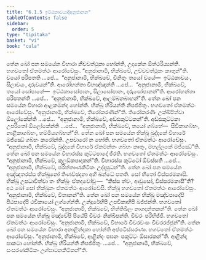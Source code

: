 ```yaml
---
title: "6.1.5 ඉට්ඨකාචයාදිඅනුජානන"
tableOfContents: false
sidebar:
  order: 5
type: "tipitaka"
basket: "vi"
book: "cula"
---
```



<DynamicBreadcrumb />

<Division number="300" book="cula">

<Paragraph number="1292" book="cula">
තේන ඛෝ පන සමයේන විහාරා නීචවත්ථුකා හෝන්ති, උදකේන ඕත්ථරිය්‍යන්ති. භගවතෝ ඒතමත්ථං ආරෝචේසුං. “අනුජානාමි, භික්ඛවේ, උච්චවත්ථුකං කාතුන්”ති. චයෝ පරිපතති …පේ…  “අනුජානාමි, භික්ඛවේ, චිනිතුං තයෝ චයේ—  ඉට්ඨකාචයං, සිලාචයං, දාරුචයන්”ති. ආරෝහන්තා විහඤ්ඤන්ති …පේ…  “අනුජානාමි, භික්ඛවේ, තයෝ සෝපානේ—  ඉට්ඨකාසෝපානං, සිලාසෝපානං, දාරුසෝපානන්”ති. ආරෝහන්තා පරිපතන්ති …පේ…  “අනුජානාමි, භික්ඛවේ, ආලම්බනබාහන්”ති.
</Paragraph>

<Paragraph number="1293" book="cula">
තේන ඛෝ පන සමයේන විහාරා ආළකමන්දා හෝන්ති. භික්ඛූ හිරියන්ති නිපජ්ජිතුං. භගවතෝ ඒතමත්ථං ආරෝචේසුං. “අනුජානාමි, භික්ඛවේ, තිරෝකරණින්”ති. තිරෝකරණිං උක්ඛිපිත්වා ඕලෝකේන්ති …පේ…  “අනුජානාමි, භික්ඛවේ, අඩ්ඪකුට්ටකන්”ති. අඩ්ඪකුට්ටකා උපරිතෝ ඕලෝකේන්ති …පේ…  “අනුජානාමි, භික්ඛවේ, තයෝ ගබ්භේ—  සිවිකාගබ්භං, නාළිකාගබ්භං, හම්මියගබ්භන්”ති.
</Paragraph>

<Paragraph number="1294" book="cula">
තේන ඛෝ පන සමයේන භික්ඛූ ඛුද්දකේ විහාරේ මජ්ඣේ ගබ්භං කරෝන්ති. උපචාරෝ න හෝති. භගවතෝ ඒතමත්ථං ආරෝචේසුං. “අනුජානාමි, භික්ඛවේ, ඛුද්දකේ විහාරේ ඒකමන්තං ගබ්භං කාතුං, මහල්ලකේ මජ්ඣේ”ති.
</Paragraph>

<Paragraph number="1295" book="cula">
තේන ඛෝ පන සමයේන විහාරස්ස කුට්ටපාදෝ ජීරති. භගවතෝ ඒතමත්ථං ආරෝචේසුං. “අනුජානාමි, භික්ඛවේ, කුලඞ්කපාදකන්”ති. විහාරස්ස කුට්ටෝ ඕවස්සති …පේ…  “අනුජානාමි, භික්ඛවේ, පරිත්තාණකිටිකං උද්දසුධන්”ති.
</Paragraph>

<Paragraph number="1296" book="cula">
තේන ඛෝ පන සමයේන අඤ්ඤතරස්ස භික්ඛුනෝ තිණච්ඡදනා අහි ඛන්ධේ පතති. සෝ භීතෝ විස්සරමකාසි. භික්ඛූ උපධාවිත්වා තං භික්ඛුං ඒතදවෝචුං—  “කිස්ස ත්වං, ආවුසෝ, විස්සරමකාසී”ති? අථ ඛෝ සෝ භික්ඛූනං ඒතමත්ථං ආරෝචේසි. භික්ඛූ භගවතෝ ඒතමත්ථං ආරෝචේසුං. “අනුජානාමි, භික්ඛවේ, විතානන්”ති.
</Paragraph>

<Paragraph number="1297" book="cula">
තේන ඛෝ පන සමයේන භික්ඛූ මඤ්චපාදේපි පීඨපාදේපි ථවිකායෝ ලග්ගේන්ති. උන්දූරේහිපි උපචිකාහිපි ඛජ්ජන්ති. භගවතෝ ඒතමත්ථං ආරෝචේසුං. “අනුජානාමි, භික්ඛවේ, භිත්තිඛිලං නාගදන්තකන්”ති.
</Paragraph>

<Paragraph number="1298" book="cula">
තේන ඛෝ පන සමයේන භික්ඛූ මඤ්චේපි පීඨේපි චීවරං නික්ඛිපන්ති. චීවරං පරිභිජ්ජි. භගවතෝ ඒතමත්ථං ආරෝචේසුං. “අනුජානාමි, භික්ඛවේ, විහාරේ චීවරවංසං චීවරරජ්ජුන්”ති.
</Paragraph>

<Paragraph number="1299" book="cula">
තේන ඛෝ පන සමයේන විහාරා අනාළින්දකා හෝන්ති අප්පටිස්සරණා. භගවතෝ ඒතමත්ථං ආරෝචේසුං. “අනුජානාමි, භික්ඛවේ, ආළින්දං පඝනං පකුට්ටං ඕසාරකන්”ති. ආළින්දා පාකටා හෝන්ති. භික්ඛූ හිරියන්ති නිපජ්ජිතුං …පේ…  “අනුජානාමි, භික්ඛවේ, සංසරණකිටිකං උග්ඝාටනකිටිකන්”ති.
</Paragraph>
</Division>